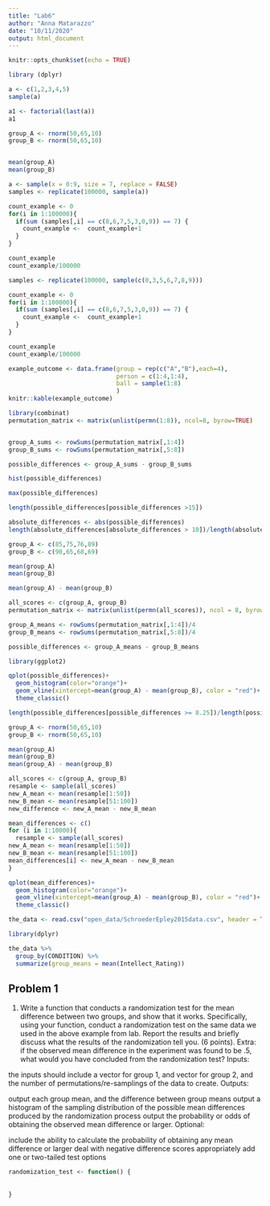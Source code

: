 ```yaml
---
title: "Lab6"
author: "Anna Matarazzo"
date: "10/11/2020"
output: html_document
---
```


```r
knitr::opts_chunk$set(echo = TRUE)
```

```r

library (dplyr)

a <- c(1,2,3,4,5)
sample(a)

a1 <- factorial(last(a))
a1
```  
  
  
```r
group_A <- rnorm(50,65,10)
group_B <- rnorm(50,65,10)


mean(group_A)
mean(group_B)

```


  
```r
a <- sample(x = 0:9, size = 7, replace = FALSE)
samples <- replicate(100000, sample(a))

count_example <- 0
for(i in 1:100000){
  if(sum (samples[,i] == c(8,6,7,5,3,0,9)) == 7) {
    count_example <-  count_example+1
  }
}

count_example
count_example/100000 

```

```r

samples <- replicate(100000, sample(c(0,3,5,6,7,8,9)))

count_example <- 0
for(i in 1:100000){
  if(sum (samples[,i] == c(8,6,7,5,3,0,9)) == 7) {
    count_example <-  count_example+1
  }
}

count_example
count_example/100000 

```


```r
example_outcome <- data.frame(group = rep(c("A","B"),each=4),
                              person = c(1:4,1:4),
                              ball = sample(1:8)
                              )
knitr::kable(example_outcome)

library(combinat)
permutation_matrix <- matrix(unlist(permn(1:8)), ncol=8, byrow=TRUE)


group_A_sums <- rowSums(permutation_matrix[,1:4])
group_B_sums <- rowSums(permutation_matrix[,5:8])

possible_differences <- group_A_sums - group_B_sums 

hist(possible_differences)

max(possible_differences)

length(possible_differences[possible_differences >15])

absolute_differences <- abs(possible_differences)
length(absolute_differences[absolute_differences > 10])/length(absolute_differences)

```

```r
group_A <- c(85,75,76,89)
group_B <- c(90,65,68,69)

mean(group_A)
mean(group_B)

mean(group_A) - mean(group_B)

all_scores <- c(group_A, group_B)
permutation_matrix <- matrix(unlist(permn(all_scores)), ncol = 8, byrow = TRUE)

group_A_means <- rowSums(permutation_matrix[,1:4])/4
group_B_means <- rowSums(permutation_matrix[,5:8])/4

possible_differences <- group_A_means - group_B_means

library(ggplot2)

qplot(possible_differences)+
  geom_histogram(color="orange")+
  geom_vline(xintercept=mean(group_A) - mean(group_B), color = "red")+
  theme_classic()

length(possible_differences[possible_differences >= 8.25])/length(possible_differences)

```



```r

group_A <- rnorm(50,65,10)
group_B <- rnorm(50,65,10)

mean(group_A)
mean(group_B)
mean(group_A) - mean(group_B)

all_scores <- c(group_A, group_B)
resample <- sample(all_scores)
new_A_mean <- mean(resample[1:50])
new_B_mean <- mean(resample[51:100])
new_difference <- new_A_mean - new_B_mean

mean_differences <- c()
for (i in 1:10000){
  resample <- sample(all_scores)
new_A_mean <- mean(resample[1:50])
new_B_mean <- mean(resample[51:100])
mean_differences[i] <- new_A_mean - new_B_mean
}

qplot(mean_differences)+
  geom_histogram(color="orange")+
  geom_vline(xintercept=mean(group_A) - mean(group_B), color = "red")+
  theme_classic()


```



```r
the_data <- read.csv("open_data/SchroederEpley2015data.csv", header = TRUE)

library(dplyr)

the_data %>%
  group_by(CONDITION) %>%
  summarize(group_means = mean(Intellect_Rating))

```



## Problem 1

1. Write a function that conducts a randomization test for the mean difference between two groups, and show that it works. Specifically, using your function, conduct a randomization test on the same data we used in the above example from lab. Report the results and briefly discuss what the results of the randomization tell you. (6 points). Extra: if the observed mean difference in the experiment was found to be .5, what would you have concluded from the randomization test?
Inputs:

the inputs should include a vector for group 1, and vector for group 2, and the number of permutations/re-samplings of the data to create.
Outputs:

output each group mean, and the difference between group means
output a histogram of the sampling distribution of the possible mean differences produced by the randomization process
output the probability or odds of obtaining the observed mean difference or larger.
Optional:

include the ability to calculate the probability of obtaining any mean difference or larger
deal with negative difference scores appropriately
add one or two-tailed test options

```r

randomization_test <- function() {
  
  
}

```







